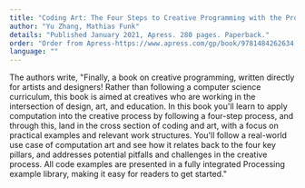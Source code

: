 ```yaml
---
title: "Coding Art: The Four Steps to Creative Programming with the Processing Language"
author: "Yu Zhang, Mathias Funk"
details: "Published January 2021, Apress. 280 pages. Paperback."
order: "Order from Apress-https://www.apress.com/gp/book/9781484262634,Order from Amazon-https://www.amazon.com/gp/product/1484262638"
language: ""
---
```


The authors write, "Finally, a book on creative programming, written directly for artists and designers! Rather than following a computer science curriculum, this book is aimed at creatives who are working in the intersection of design, art, and education. In this book you'll learn to apply computation into the creative process by following a four-step process, and through this, land in the cross section of coding and art, with a focus on practical examples and relevant work structures. You'll follow a real-world use case of computation art and see how it relates back to the four key pillars, and addresses potential pitfalls and challenges in the creative process. All code examples are presented in a fully integrated Processing example library, making it easy for readers to get started."
